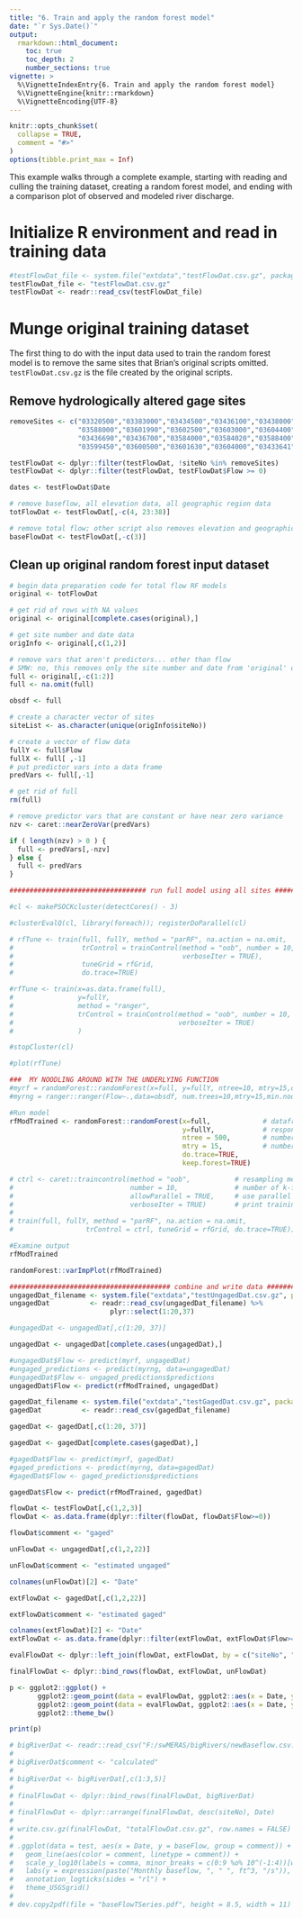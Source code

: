 ---
title: "6. Train and apply the random forest model"
date: "`r Sys.Date()`"
output:
  rmarkdown::html_document:
    toc: true
    toc_depth: 2
    number_sections: true
vignette: >
  %\VignetteIndexEntry{6. Train and apply the random forest model}
  %\VignetteEngine{knitr::rmarkdown}
  %\VignetteEncoding{UTF-8}
---

```{r setup, include = FALSE}
knitr::opts_chunk$set(
  collapse = TRUE,
  comment = "#>"
)
options(tibble.print_max = Inf)
```

This example walks through a complete example, starting with reading and culling the training dataset, creating a random forest model, and ending with a comparison plot of observed and modeled river discharge.

# Initialize R environment and read in training data
```{r initialization}

#testFlowDat_file <- system.file("extdata","testFlowDat.csv.gz", package = "mapRandomForest")
testFlowDat_file <- "testFlowDat.csv.gz"
testFlowDat <- readr::read_csv(testFlowDat_file)

```

# Munge original training dataset

The first thing to do with the input data used to train the random forest model is to remove the same sites that Brian's original scripts omitted. `testFlowDat.csv.gz` is the file created by the original scripts.

## Remove hydrologically altered gage sites

```{r removeSites}
removeSites <- c("03320500","03383000","03434500","03436100","03438000","03438220", 
                 "03588000","03601990","03602500","03603000","03604400","03605555", 
                 "03436690","03436700","03584000","03584020","03588400","03588500", 
                 "03599450","03600500","03601630","03604000","03433641")

testFlowDat <- dplyr::filter(testFlowDat, !siteNo %in% removeSites)
testFlowDat <- dplyr::filter(testFlowDat, testFlowDat$Flow >= 0)

dates <- testFlowDat$Date

# remove baseflow, all elevation data, all geographic region data
totFlowDat <- testFlowDat[,-c(4, 23:38)]

# remove total flow; other script also removes elevation and geographic region data
baseFlowDat <- testFlowDat[,-c(3)]


```

## Clean up original random forest input dataset

```{r}
# begin data preparation code for total flow RF models
original <- totFlowDat

# get rid of rows with NA values
original <- original[complete.cases(original),]

# get site number and date data
origInfo <- original[,c(1,2)]

# remove vars that aren't predictors... other than flow
# SMW: no, this removes only the site number and date from 'original' data frame
full <- original[,-c(1:2)]
full <- na.omit(full)

obsdf <- full

# create a character vector of sites
siteList <- as.character(unique(origInfo$siteNo))

# create a vector of flow data
fullY <- full$Flow
fullX <- full[ ,-1]
# put predictor vars into a data frame
predVars <- full[,-1]

# get rid of full
rm(full)

# remove predictor vars that are constant or have near zero variance
nzv <- caret::nearZeroVar(predVars)

if ( length(nzv) > 0 ) {
  full <- predVars[,-nzv]
} else {
  full <- predVars
}  
```



```{r, eval=FALSE}
################################## run full model using all sites ##################################################################

#cl <- makePSOCKcluster(detectCores() - 3)

#clusterEvalQ(cl, library(foreach)); registerDoParallel(cl)

# rfTune <- train(full, fullY, method = "parRF", na.action = na.omit, 
#                 trControl = trainControl(method = "oob", number = 10, allowParallel = TRUE,
#                                          verboseIter = TRUE), 
#                 tuneGrid = rfGrid,
#                 do.trace=TRUE)

#rfTune <- train(x=as.data.frame(full), 
#                y=fullY, 
#                method = "ranger",
#                trControl = trainControl(method = "oob", number = 10, allowParallel = TRUE,
#                                         verboseIter = TRUE)
#                )

#stopCluster(cl)

#plot(rfTune)

###  MY NOODLING AROUND WITH THE UNDERLYING FUNCTION
#myrf = randomForest::randomForest(x=full, y=fullY, ntree=10, mtry=15,do.trace=TRUE, keep.forest=TRUE)
#myrng = ranger::ranger(Flow~.,data=obsdf, num.trees=10,mtry=15,min.node.size=10,verbose=TRUE,importance='impurity')

#Run model
rfModTrained <- randomForest::randomForest(x=full,             # dataframe of predictor variables
                                           y=fullY,            # response vector
                                           ntree = 500,        # number of trees to grow
                                           mtry = 15,          # number of variables to select at random at each split
                                           do.trace=TRUE, 
                                           keep.forest=TRUE)

# ctrl <- caret::traincontrol(method = "oob",           # resampling method: 'Out Of Bag'
#                             number = 10,              # number of k-folds or resampling iterations
#                             allowParallel = TRUE,     # use parallel computation if available?
#                             verboseIter = TRUE)       # print training log?
# 
# train(full, fullY, method = "parRF", na.action = na.omit, 
#                  trControl = ctrl, tuneGrid = rfGrid, do.trace=TRUE))

#Examine output
rfModTrained

randomForest::varImpPlot(rfModTrained)
```


```{r, eval=FALSE}
######################################## combine and write data ######################################################
ungagedDat_filename <- system.file("extdata","testUngagedDat.csv.gz", package = "mapRandomForest")
ungagedDat          <- readr::read_csv(ungagedDat_filename) %>%
                         plyr::select(1:20,37)

#ungagedDat <- ungagedDat[,c(1:20, 37)]

ungagedDat <- ungagedDat[complete.cases(ungagedDat),]

#ungagedDat$Flow <- predict(myrf, ungagedDat)
#ungaged_predictions <- predict(myrng, data=ungagedDat)
#ungagedDat$Flow <- ungaged_predictions$predictions
ungagedDat$Flow <- predict(rfModTrained, ungagedDat)

gagedDat_filename <- system.file("extdata","testGagedDat.csv.gz", package = "mapRandomForest")
gagedDat          <- readr::read_csv(gagedDat_filename)

gagedDat <- gagedDat[,c(1:20, 37)]

gagedDat <- gagedDat[complete.cases(gagedDat),]

#gagedDat$Flow <- predict(myrf, gagedDat)
#gaged_predictions <- predict(myrng, data=gagedDat)
#gagedDat$Flow <- gaged_predictions$predictions

gagedDat$Flow <- predict(rfModTrained, gagedDat)

flowDat <- testFlowDat[,c(1,2,3)]
flowDat <- as.data.frame(dplyr::filter(flowDat, flowDat$Flow>=0))

flowDat$comment <- "gaged"

unFlowDat <- ungagedDat[,c(1,2,22)]

unFlowDat$comment <- "estimated ungaged"

colnames(unFlowDat)[2] <- "Date"

extFlowDat <- gagedDat[,c(1,2,22)]

extFlowDat$comment <- "estimated gaged"

colnames(extFlowDat)[2] <- "Date"
extFlowDat <- as.data.frame(dplyr::filter(extFlowDat, extFlowDat$Flow>=0))

evalFlowDat <- dplyr::left_join(flowDat, extFlowDat, by = c("siteNo", "Date"))

finalFlowDat <- dplyr::bind_rows(flowDat, extFlowDat, unFlowDat)

p <- ggplot2::ggplot() +
       ggplot2::geom_point(data = evalFlowDat, ggplot2::aes(x = Date, y = Flow.x, color = "gaged")) +
       ggplot2::geom_point(data = evalFlowDat, ggplot2::aes(x = Date, y = Flow.y, color = "estimated gaged")) +
       ggplot2::theme_bw()

print(p)

# bigRiverDat <- readr::read_csv("F:/swMERAS/bigRivers/newBaseflow.csv.gz")
# 
# bigRiverDat$comment <- "calculated"
# 
# bigRiverDat <- bigRiverDat[,c(1:3,5)]
# 
# finalFlowDat <- dplyr::bind_rows(finalFlowDat, bigRiverDat)
# 
# finalFlowDat <- dplyr::arrange(finalFlowDat, desc(siteNo), Date)
# 
# write.csv.gz(finalFlowDat, "totalFlowDat.csv.gz", row.names = FALSE)
# 
# .ggplot(data = test, aes(x = Date, y = baseFlow, group = comment)) + 
#   geom_line(aes(color = comment, linetype = comment)) + 
#   scale_y_log10(labels = comma, minor_breaks = c(0:9 %o% 10^(-1:4))[which(c(0:9 %o% 10^(-1:4)) != 0)]) + 
#   labs(y = expression(paste("Monthly baseflow, ", " ", ft^3, "/s")), x = "Date") +
#   annotation_logticks(sides = "rl") + 
#   theme_USGSgrid()
# 
# dev.copy2pdf(file = "baseFlowTSeries.pdf", height = 8.5, width = 11)

```

